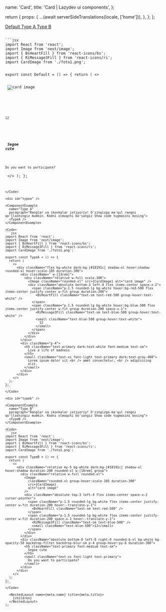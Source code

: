 


  name: 'Card',
  title: 'Card | Lazydev ui components',
};

  return {
    props: {
      ...(await serverSideTranslations(locale, ['home'])),
    },
  };
};

<SidebarLink>
  <a href="#default" className="text-right">
    Default
  </a>
  <a href="#typea" className="text-right">
    Type A
  </a>
  <a href="#typeb" className="text-right">
    Type B
  </a>
</SidebarLink>

<PrevAndNext
  leftPath="/docs/components/toast"
  rightPath="/docs/components/tag-input"
/>

<div id="default" />

<ComponentExample
  name="Default"
  paragraph="Ranglar va ikonkalar ixtiyoriy! O'zingizga ma'qul rangni qo'llashingiz mumkin. Kodni olmoqchi bo'sangiz Show code tugmasini bosing">
  <Default />
</ComponentExample>

<Code>
```jsx
import React from 'react';
import Image from 'next/image';
import { BsHeartFill } from 'react-icons/bs';
import { RiMessage3Fill } from 'react-icons/ri';
import CardImage from './foto1.png';

export const Default = () => {
  return (
    <>
      <div className="my-5 bg-white dark:bg-[#18191c] shadow-xl hover:shadow duration-200 rounded-xl w-[18rem]">
        <div className="relative w-full rounded-xl">
          <Image
            className="rounded-xl hover:scale-105 duration-300"
            src={CardImage}
            alt="card image"
          />
          <div className="absolute bottom-3 left-4 flex items-center space-x-2">
            <span className="p-1.5 rounded-lg bg-white hover:bg-red-500 flex items-center justify-center w-fit duration-200 group">
              <BsHeartFill className="text-sm text-red-500 group-hover:text-white" />
            </span>
            <span className="p-1.5 rounded-lg bg-white hover:bg-blue-500 flex items-center justify-center w-fit duration-200 space-x-1 group">
              <RiMessage3Fill className="text-sm text-blue-500 group-hover:text-white" />
              <small className="text-blue-500 group-hover:text-white">12</small>
            </span>
          </div>
        </div>
        <div className="p-4">
          <h5 className="text-primary dark:text-white font-medium text-sm">
            Segoe cute
          </h5>
          <small className="text-xs font-light text-primary dark:text-gray-400">
            Do you want to participate?
          </small>
        </div>
      </div>
    </>
  );
};
````
</Code>

<div id="typea" />

<ComponentExample
  name="Type A"
  paragraph="Ranglar va ikonkalar ixtiyoriy! O'zingizga ma'qul rangni qo'llashingiz mumkin. Kodni olmoqchi bo'sangiz Show code tugmasini bosing">
  <TypeA />
</ComponentExample>

<Code>
```jsx
import React from 'react';
import Image from 'next/image';
import { BsHeartFill } from 'react-icons/bs';
import { RiMessage3Fill } from 'react-icons/ri';
import CardImage from './foto1.png';

export const TypeA = () => {
  return (
    <>
      <div className="flex bg-white dark:bg-[#18191c] shadow-xl hover:shadow rounded-xl hover:scale-105 duration-300">
        <div className=" w-[13rem]">
          <div className="relative w-full scale-100">
            <Image className="rounded-xl" src={CardImage} alt="card image" />
            <div className="absolute bottom-3 left-4 flex items-center space-x-2">
              <span className="p-1.5 rounded-lg bg-white hover:bg-red-500 flex items-center justify-center w-fit group duration-200">
                <BsHeartFill className="text-sm text-red-500 group-hover:text-white" />
              </span>
              <span className="p-1.5 rounded-lg bg-white hover:bg-blue-500 flex items-center justify-center w-fit group duration-200 space-x-1">
                <RiMessage3Fill className="text-sm text-blue-500 group-hover:text-white" />
                <small className="text-blue-500 group-hover:text-white">
                  12
                </small>
              </span>
            </div>
          </div>
        </div>
        <div className="p-4">
          <h5 className="text-primary dark:text-white font-medium text-sm">
            Live a life of madness
          </h5>
          <small className="text-xs font-light text-primary dark:text-gray-400">
            Lorem ipsum dolor sit <br /> amet consectetur, <br /> adipisicing
            elit.
          </small>
        </div>
      </div>
    </>
  );
};
```
</Code>

<div id="typeb" />

<ComponentExample
  name="Type B"
  paragraph="Ranglar va ikonkalar ixtiyoriy! O'zingizga ma'qul rangni qo'llashingiz mumkin. Kodni olmoqchi bo'sangiz Show code tugmasini bosing">
  <TypeB />
</ComponentExample>

<Code>
```jsx
import React from 'react';
import Image from 'next/image';
import { BsHeartFill } from 'react-icons/bs';
import { RiMessage3Fill } from 'react-icons/ri';
import CardImage from './foto1.png';

export const TypeB = () => {
  return (
    <>
      <div className="relative my-5 bg-white dark:bg-[#18191c] shadow-xl hover:shadow duration-200 rounded-xl w-[18rem] group">
        <div className="relative w-full rounded-xl">
          <Image
            className="rounded-xl group-hover:scale-105 duration-300"
            src={CardImage}
            alt="card image"
          />
          <div className="absolute top-3 left-4 flex items-center space-x-2 cursor-pointer">
            <span className="p-1.5 rounded-lg bg-white flex items-center justify-center w-fit duration-200 hover:-translate-y-1">
              <BsHeartFill className="text-sm text-red-500" />
            </span>
            <span className="p-1.5 rounded-lg bg-white flex items-center justify-center w-fit duration-200 space-x-1 hover:-translate-y-1">
              <RiMessage3Fill className="text-sm text-blue-500" />
              <small className="text-blue-500">12</small>
            </span>
          </div>
        </div>
        <div className="absolute bottom-0 left-0 right-0 rounded-b-xl bg-white bg-opacity-50 backdrop-filter backdrop-blur-sm p-4 group-hover:py-6 duration-300">
          <h5 className="text-primary font-medium text-sm">
            Segoe cute
          </h5>
          <small className="text-xs font-light text-primary">
            Do you want to participate?
          </small>
        </div>
      </div>
    </>
  );
};
```
</Code>

  <NestedLayout name={meta.name} title={meta.title}>
    {children}
  </NestedLayout>
);
